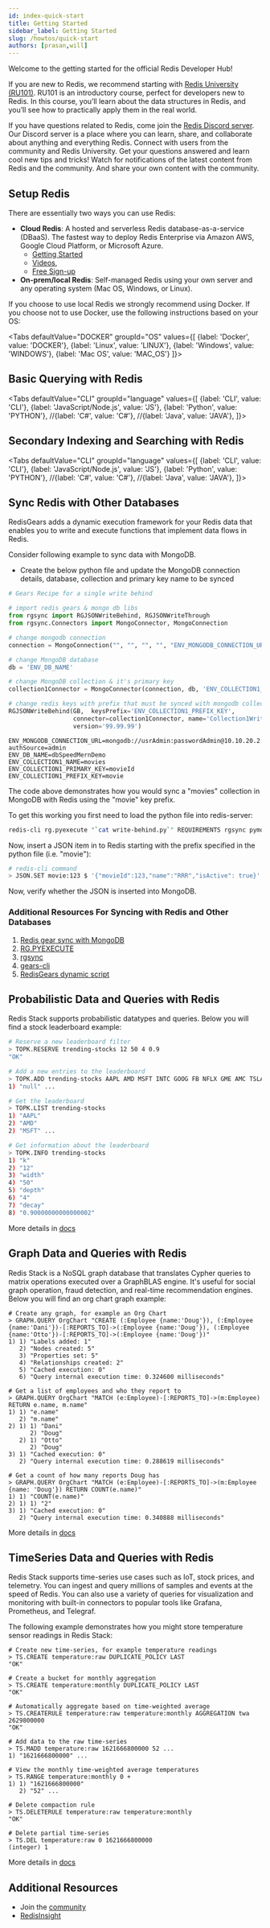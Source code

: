 ```yaml
---
id: index-quick-start
title: Getting Started
sidebar_label: Getting Started
slug: /howtos/quick-start
authors: [prasan,will]
---
```









<Authors frontMatter={frontMatter} />

<div class="cst-tabs-page">

Welcome to the getting started for the official Redis Developer Hub!

If you are new to Redis, we recommend starting with [Redis University (RU101)](https://university.redis.com/courses/ru101/). RU101 is an introductory course, perfect for developers new to Redis. In this course, you’ll learn about the data structures in Redis, and you’ll see how to practically apply them in the real world.

If you have questions related to Redis, come join the [Redis Discord server](https://discord.gg/redis). Our Discord server is a place where you can learn, share, and collaborate about anything and everything Redis. Connect with users from the community and Redis University. Get your questions answered and learn cool new tips and tricks! Watch for notifications of the latest content from Redis and the community. And share your own content with the community.

## Setup Redis

There are essentially two ways you can use Redis:

- **Cloud Redis**: A hosted and serverless Redis database-as-a-service (DBaaS). The fastest way to deploy Redis Enterprise via Amazon AWS, Google Cloud Platform, or Microsoft Azure.
  - [Getting Started](/create/rediscloud)
  - [Videos](https://www.youtube.com/playlist?list=PL83Wfqi-zYZG6uGxBagsbqjpsi2XBEj1K),
  - [Free Sign-up](https://redis.com/try-free)
- **On-prem/local Redis**: Self-managed Redis using your own server and any operating system (Mac OS, Windows, or Linux).

If you choose to use local Redis we strongly recommend using Docker. If you choose not to use Docker, use the following instructions based on your OS:

<Tabs
  defaultValue="DOCKER"
  groupId="OS"
  values={[
    {label: 'Docker', value: 'DOCKER'},
    {label: 'Linux', value: 'LINUX'},
    {label: 'Windows', value: 'WINDOWS'},
    {label: 'Mac OS', value: 'MAC_OS'}
  ]}>

<TabItem value="DOCKER">

<DockerSetup />

</TabItem>

<TabItem value="LINUX">

<LinuxSetup />

</TabItem>

<TabItem value="WINDOWS">

<WindowsSetup />

</TabItem>

<TabItem value="MAC_OS">

<MacOsSetup />

</TabItem>

</Tabs>

## Basic Querying with Redis

<Tabs
  defaultValue="CLI"
  groupId="language"
  values={[
    {label: 'CLI', value: 'CLI'},
    {label: 'JavaScript/Node.js', value: 'JS'},
    {label: 'Python', value: 'PYTHON'},
    //{label: 'C#', value: 'C#'},
    //{label: 'Java', value: 'JAVA'},
  ]}>

<TabItem value="CLI">

<CliBasicQuerying />

</TabItem>

<TabItem value="JS">

<NodeBasicQuerying />

</TabItem>

<TabItem value="PYTHON">

<PythonBasicQuerying />

</TabItem>

<!-- <TabItem value="C#">

<CSharpBasicQuerying />

</TabItem>

<TabItem value="JAVA">

<JavaBasicQuerying />

</TabItem> -->
</Tabs>

## Secondary Indexing and Searching with Redis

<Tabs
  defaultValue="CLI"
  groupId="language"
  values={[
    {label: 'CLI', value: 'CLI'},
    {label: 'JavaScript/Node.js', value: 'JS'},
    {label: 'Python', value: 'PYTHON'},
    //{label: 'C#', value: 'C#'},
    //{label: 'Java', value: 'JAVA'},
]}>

<TabItem value="CLI">

<CliSecondaryIndexing />

</TabItem>

<TabItem value="JS">

<NodeSecondaryIndexing />

</TabItem>

<TabItem value="PYTHON">

<PythonSecondaryIndexing />

</TabItem>

<!-- <TabItem value="C#">

<CSharpSecondaryIndexing />

</TabItem>

<TabItem value="JAVA">

<JavaSecondaryIndexing />

</TabItem> -->
</Tabs>

## Sync Redis with Other Databases

RedisGears adds a dynamic execution framework for your Redis data that enables you to write and execute functions that implement data flows in Redis.

Consider following example to sync data with MongoDB.

- Create the below python file and update the MongoDB connection details, database, collection and primary key name to be synced

```python title="write-behind.py"
# Gears Recipe for a single write behind

# import redis gears & mongo db libs
from rgsync import RGJSONWriteBehind, RGJSONWriteThrough
from rgsync.Connectors import MongoConnector, MongoConnection

# change mongodb connection
connection = MongoConnection("", "", "", "", "ENV_MONGODB_CONNECTION_URL")

# change MongoDB database
db = 'ENV_DB_NAME'

# change MongoDB collection & it's primary key
collection1Connector = MongoConnector(connection, db, 'ENV_COLLECTION1_NAME', 'ENV_COLLECTION1_PRIMARY_KEY')

# change redis keys with prefix that must be synced with mongodb collection
RGJSONWriteBehind(GB,  keysPrefix='ENV_COLLECTION1_PREFIX_KEY',
                  connector=collection1Connector, name='Collection1WriteBehind',
                  version='99.99.99')
```

```env
ENV_MONGODB_CONNECTION_URL=mongodb://usrAdmin:passwordAdmin@10.10.20.2:27017/dbSpeedMernDemo?authSource=admin
ENV_DB_NAME=dbSpeedMernDemo
ENV_COLLECTION1_NAME=movies
ENV_COLLECTION1_PRIMARY_KEY=movieId
ENV_COLLECTION1_PREFIX_KEY=movie
```

The code above demonstrates how you would sync a "movies" collection in MongoDB with Redis using the "movie" key prefix.

To get this working you first need to load the python file into redis-server:

```sh
redis-cli rg.pyexecute "`cat write-behind.py`" REQUIREMENTS rgsync pymongo==3.12.0
```

Now, insert a JSON item in to Redis starting with the prefix specified in the python file (i.e. "movie"):

```sh
# redis-cli command
> JSON.SET movie:123 $ '{"movieId":123,"name":"RRR","isActive": true}'
```

Now, verify whether the JSON is inserted into MongoDB.

### Additional Resources For Syncing with Redis and Other Databases

1. [Redis gear sync with MongoDB](https://github.com/RedisGears/rgsync/tree/master/examples/mongo)
1. [RG.PYEXECUTE](https://oss.redis.com/redisgears/commands.html#rgpyexecute)
1. [rgsync](https://github.com/RedisGears/rgsync#running-the-recipe)
1. [gears-cli](https://github.com/RedisGears/gears-cli)
1. [RedisGears dynamic script](/howtos/redisgears)

## Probabilistic Data and Queries with Redis

Redis Stack supports probabilistic datatypes and queries. Below you will find a stock leaderboard example:

```sh
# Reserve a new leaderboard filter
> TOPK.RESERVE trending-stocks 12 50 4 0.9
"OK"

# Add a new entries to the leaderboard
> TOPK.ADD trending-stocks AAPL AMD MSFT INTC GOOG FB NFLX GME AMC TSLA
1) "null" ...

# Get the leaderboard
> TOPK.LIST trending-stocks
1) "AAPL"
2) "AMD"
2) "MSFT" ...

# Get information about the leaderboard
> TOPK.INFO trending-stocks
1) "k"
2) "12"
3) "width"
4) "50"
5) "depth"
6) "4"
7) "decay"
8) "0.90000000000000002"
```

More details in [docs](https://redis.io/docs/stack/bloom/)

## Graph Data and Queries with Redis

Redis Stack is a NoSQL graph database that translates Cypher queries to matrix operations executed over a GraphBLAS engine. It's useful for social graph operation, fraud detection, and real-time recommendation engines. Below you will find an org chart graph example:

```shell
# Create any graph, for example an Org Chart
> GRAPH.QUERY OrgChart "CREATE (:Employee {name:'Doug'}), (:Employee {name:'Dani'})-[:REPORTS_TO]->(:Employee {name:'Doug'}), (:Employee {name:'Otto'})-[:REPORTS_TO]->(:Employee {name:'Doug'})"
1) 1) "Labels added: 1"
   2) "Nodes created: 5"
   3) "Properties set: 5"
   4) "Relationships created: 2"
   5) "Cached execution: 0"
   6) "Query internal execution time: 0.324600 milliseconds"

# Get a list of employees and who they report to
> GRAPH.QUERY OrgChart "MATCH (e:Employee)-[:REPORTS_TO]->(m:Employee) RETURN e.name, m.name"
1) 1) "e.name"
   2) "m.name"
2) 1) 1) "Dani"
      2) "Doug"
   2) 1) "Otto"
      2) "Doug"
3) 1) "Cached execution: 0"
   2) "Query internal execution time: 0.288619 milliseconds"

# Get a count of how many reports Doug has
> GRAPH.QUERY OrgChart "MATCH (e:Employee)-[:REPORTS_TO]->(m:Employee {name: 'Doug'}) RETURN COUNT(e.name)"
1) 1) "COUNT(e.name)"
2) 1) 1) "2"
3) 1) "Cached execution: 0"
   2) "Query internal execution time: 0.340888 milliseconds"
```

More details in [docs](https://redis.io/docs/stack/graph/)

## TimeSeries Data and Queries with Redis

Redis Stack supports time-series use cases such as IoT, stock prices, and telemetry. You can ingest and query millions of samples and events at the speed of Redis. You can also use a variety of queries for visualization and monitoring with built-in connectors to popular tools like Grafana, Prometheus, and Telegraf.

The following example demonstrates how you might store temperature sensor readings in Redis Stack:

```shell
# Create new time-series, for example temperature readings
> TS.CREATE temperature:raw DUPLICATE_POLICY LAST
"OK"

# Create a bucket for monthly aggregation
> TS.CREATE temperature:monthly DUPLICATE_POLICY LAST
"OK"

# Automatically aggregate based on time-weighted average
> TS.CREATERULE temperature:raw temperature:monthly AGGREGATION twa 2629800000
"OK"

# Add data to the raw time-series
> TS.MADD temperature:raw 1621666800000 52 ...
1) "1621666800000" ...

# View the monthly time-weighted average temperatures
> TS.RANGE temperature:monthly 0 +
1) 1) "1621666800000"
   2) "52" ...

# Delete compaction rule
> TS.DELETERULE temperature:raw temperature:monthly
"OK"

# Delete partial time-series
> TS.DEL temperature:raw 0 1621666800000
(integer) 1
```

More details in [docs](https://redis.io/docs/stack/timeseries/)

## Additional Resources

- Join the [community](/community/)
- [RedisInsight](https://redis.com/redis-enterprise/redis-insight/)

</div>
